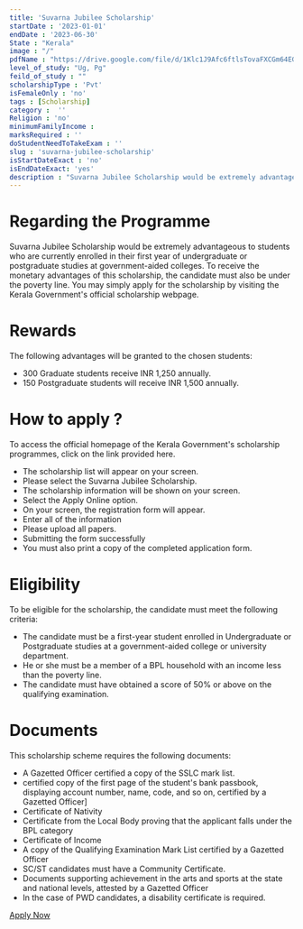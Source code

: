```yaml
---
title: 'Suvarna Jubilee Scholarship'
startDate : '2023-01-01'
endDate : '2023-06-30'
State : "Kerala"
image : "/"
pdfName : "https://drive.google.com/file/d/1Klc1J9Afc6ftlsTovaFXCGm64EGh01Kv/preview"
level_of_study: "Ug, Pg"
feild_of_study : ""
scholarshipType : 'Pvt'
isFemaleOnly : 'no'
tags : [Scholarship]
category :  ''
Religion : 'no'
minimumFamilyIncome :
marksRequired : ''
doStudentNeedToTakeExam : ''
slug : 'suvarna-jubilee-scholarship'
isStartDateExact : 'no'
isEndDateExact: 'yes'
description : "Suvarna Jubilee Scholarship would be extremely advantageous to students who are currently enrolled in their first year of undergraduate or postgraduate studies at government-aided colleges."
--- 
```



# Regarding the Programme


Suvarna Jubilee Scholarship would be extremely advantageous to students who are currently enrolled in their first year of undergraduate or postgraduate studies at government-aided colleges.
To receive the monetary advantages of this scholarship, the candidate must also be under the poverty line. 
You may simply apply for the scholarship by visiting the Kerala Government's official scholarship webpage.

# Rewards

The following advantages will be granted to the chosen students:
 - 300 Graduate students receive INR 1,250 annually. 
 - 150 Postgraduate students will receive INR 1,500 annually. 



# How to apply ?

To access the official homepage of the Kerala Government's scholarship programmes, click on the link provided here.
 - The scholarship list will appear on your screen.
 - Please select the Suvarna Jubilee Scholarship.
 - The scholarship information will be shown on your screen.
 - Select the Apply Online option.
 - On your screen, the registration form will appear.
 - Enter all of the information
 - Please upload all papers.
 - Submitting the form successfully
 - You must also print a copy of the completed application form.


# Eligibility
To be eligible for the scholarship, the candidate must meet the following criteria:

 - The candidate must be a first-year student enrolled in Undergraduate or Postgraduate studies at a government-aided college or university department.
 - He or she must be a member of a BPL household with an income less than the poverty line.
 - The candidate must have obtained a score of 50% or above on the qualifying examination.



# Documents


This scholarship scheme requires the following documents:
 - A Gazetted Officer certified a copy of the SSLC mark list.
 - certified copy of the first page of the student's bank passbook, displaying account number, name, code, and so on, certified by a Gazetted Officer]
 - Certificate of Nativity
 - Certificate from the Local Body proving that the applicant falls under the BPL category
 - Certificate of Income
 - A copy of the Qualifying Examination Mark List certified by a Gazetted Officer
 - SC/ST candidates must have a Community Certificate.
 - Documents supporting achievement in the arts and sports at the state and national levels, attested by a Gazetted Officer
 - In the case of PWD candidates, a disability certificate is required.


[Apply Now](https://www.dcescholarship.kerala.gov.in/he_ma/he_maindx.php)